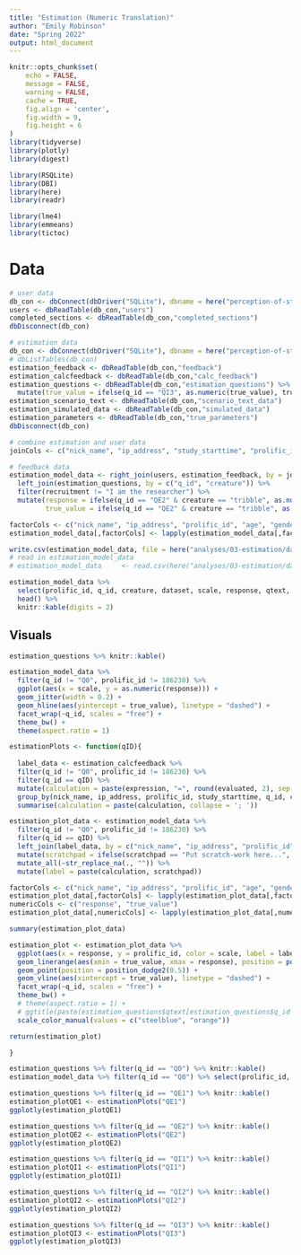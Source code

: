 ```yaml
---
title: "Estimation (Numeric Translation)"
author: "Emily Robinson"
date: "Spring 2022"
output: html_document
---
```


```r
knitr::opts_chunk$set(
	echo = FALSE,
	message = FALSE,
	warning = FALSE,
	cache = TRUE,
	fig.align = 'center',
	fig.width = 9,
	fig.height = 6
)
library(tidyverse)
library(plotly)
library(digest)

library(RSQLite)
library(DBI)
library(here)
library(readr)

library(lme4)
library(emmeans)
library(tictoc)
```

# Data

```r
# user data
db_con <- dbConnect(dbDriver("SQLite"), dbname = here("perception-of-statistical-graphics/databases/00_demographics_db.db"))
users <- dbReadTable(db_con,"users")
completed_sections <- dbReadTable(db_con,"completed_sections")
dbDisconnect(db_con)

# estimation data
db_con <- dbConnect(dbDriver("SQLite"), dbname = here("perception-of-statistical-graphics/databases/03_estimation_db.db"))
# dbListTables(db_con)
estimation_feedback <- dbReadTable(db_con,"feedback")
estimation_calcfeedback <- dbReadTable(db_con,"calc_feedback")
estimation_questions <- dbReadTable(db_con,"estimation_questions") %>%
  mutate(true_value = ifelse(q_id == "QI3", as.numeric(true_value), true_value))
estimation_scenario_text <- dbReadTable(db_con,"scenario_text_data")
estimation_simulated_data <- dbReadTable(db_con,"simulated_data")
estimation_parameters <- dbReadTable(db_con,"true_parameters")
dbDisconnect(db_con)

# combine estimation and user data
joinCols <- c("nick_name", "ip_address", "study_starttime", "prolific_id")

# feedback data
estimation_model_data <- right_join(users, estimation_feedback, by = joinCols) %>%
  left_join(estimation_questions, by = c("q_id", "creature")) %>%
  filter(recruitment != "I am the researcher") %>%
  mutate(response = ifelse(q_id == "QE2" & creature == "tribble", as.numeric(response) - 4500, response),
         true_value = ifelse(q_id == "QE2" & creature == "tribble", as.numeric(true_value) - 4500, true_value))

factorCols <- c("nick_name", "ip_address", "prolific_id", "age", "gender", "academic_study", "computer_mouse", "recruitment", "q_id", "creature", "dataset", "scale")
estimation_model_data[,factorCols] <- lapply(estimation_model_data[,factorCols], factor)

write.csv(estimation_model_data, file = here("analyses/03-estimation/data/estimation-model-data.csv"), row.names = F, na = "")
# read in estimation_model_data
# estimation_model_data     <- read.csv(here("analyses/03-estimation/data/estimation-model-data.csv"))

estimation_model_data %>%
  select(prolific_id, q_id, creature, dataset, scale, response, qtext, true_value) %>%
  head() %>%
  knitr::kable(digits = 2)
```

## Visuals

```r

estimation_questions %>% knitr::kable()

estimation_model_data %>%
  filter(q_id != "Q0", prolific_id != 186230) %>%
  ggplot(aes(x = scale, y = as.numeric(response))) +
  geom_jitter(width = 0.2) +
  geom_hline(aes(yintercept = true_value), linetype = "dashed") +
  facet_wrap(~q_id, scales = "free") +
  theme_bw() +
  theme(aspect.ratio = 1)
```


```r

estimationPlots <- function(qID){
  
  label_data <- estimation_calcfeedback %>%
  filter(q_id != "Q0", prolific_id != 186230) %>%
  filter(q_id == qID) %>%
  mutate(calculation = paste(expression, "=", round(evaluated, 2), sep = "")) %>%
  group_by(nick_name, ip_address, prolific_id, study_starttime, q_id, creature, dataset, scale) %>%
  summarise(calculation = paste(calculation, collapse = '; '))

estimation_plot_data <- estimation_model_data %>%
  filter(q_id != "Q0", prolific_id != 186230) %>%
  filter(q_id == qID) %>%
  left_join(label_data, by = c("nick_name", "ip_address", "prolific_id", "study_starttime", "q_id", "creature", "dataset", "scale")) %>%
  mutate(scratchpad = ifelse(scratchpad == "Put scratch-work here...", NA, paste(";", scratchpad))) %>%
  mutate_all(~str_replace_na(., "")) %>%
  mutate(label = paste(calculation, scratchpad))

factorCols <- c("nick_name", "ip_address", "prolific_id", "age", "gender", "academic_study", "computer_mouse", "recruitment", "order", "q_id", "creature", "dataset", "scale")
estimation_plot_data[,factorCols] <- lapply(estimation_plot_data[,factorCols], factor)
numericCols <- c("response", "true_value")
estimation_plot_data[,numericCols] <- lapply(estimation_plot_data[,numericCols], as.numeric)

summary(estimation_plot_data)

estimation_plot <- estimation_plot_data %>%
  ggplot(aes(x = response, y = prolific_id, color = scale, label = label)) +
  geom_linerange(aes(xmin = true_value, xmax = response), position = position_dodge2(0.5)) +
  geom_point(position = position_dodge2(0.5)) +
  geom_vline(aes(xintercept = true_value), linetype = "dashed") +
  facet_wrap(~q_id, scales = "free") +
  theme_bw() +
  # theme(aspect.ratio = 1) +
  # ggtitle(paste(estimation_questions$qtext[estimation_questions$q_id == qID][1], "\n ", estimation_questions$qtext[estimation_questions$q_id == qID][2])) +
  scale_color_manual(values = c("steelblue", "orange"))

return(estimation_plot)  

}

estimation_questions %>% filter(q_id == "Q0") %>% knitr::kable()
estimation_model_data %>% filter(q_id == "Q0") %>% select(prolific_id, creature, scale, response) %>% knitr::kable()

estimation_questions %>% filter(q_id == "QE1") %>% knitr::kable()
estimation_plotQE1 <- estimationPlots("QE1")
ggplotly(estimation_plotQE1)

estimation_questions %>% filter(q_id == "QE2") %>% knitr::kable()
estimation_plotQE2 <- estimationPlots("QE2")
ggplotly(estimation_plotQE2)

estimation_questions %>% filter(q_id == "QI1") %>% knitr::kable()
estimation_plotQI1 <- estimationPlots("QI1")
ggplotly(estimation_plotQI1)

estimation_questions %>% filter(q_id == "QI2") %>% knitr::kable()
estimation_plotQI2 <- estimationPlots("QI2")
ggplotly(estimation_plotQI2)

estimation_questions %>% filter(q_id == "QI3") %>% knitr::kable()
estimation_plotQI3 <- estimationPlots("QI3")
ggplotly(estimation_plotQI3)
```
